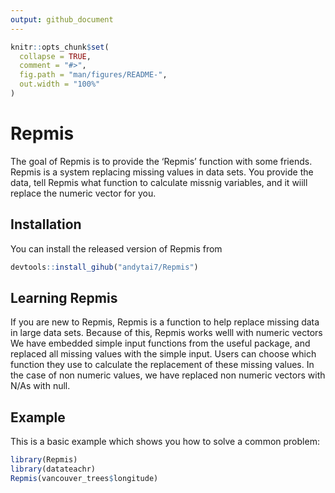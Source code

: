 ```yaml
---
output: github_document
---
```


<!-- README.md is generated from README.Rmd. Please edit that file -->

```r
knitr::opts_chunk$set(
  collapse = TRUE,
  comment = "#>",
  fig.path = "man/figures/README-",
  out.width = "100%"
)
```

# Repmis

<!-- badges: start -->
<!-- badges: end -->

The goal of Repmis is to provide the 'Repmis' function with some friends.
Repmis is a system replacing missing values in data sets. You provide the data, tell Repmis what function to calculate missnig variables, and it wiill replace the numeric vector for you. 


## Installation

You can install the released version of Repmis from 

``` r
devtools::install_gihub("andytai7/Repmis")
```

## Learning Repmis

If you are new to Repmis, Repmis is a function to help replace missing data in large data sets. Because of this, Repmis works welll with numeric vectors We have embedded simple input functions from the useful package, and replaced all missing values with the simple input. Users can choose which function they use to calculate the replacement of these missing values. In the case of non numeric values, we have replaced non numeric vectors with N/As with null. 

## Example

This is a basic example which shows you how to solve a common problem:

```r
library(Repmis)
library(datateachr)
Repmis(vancouver_trees$longitude)
```

